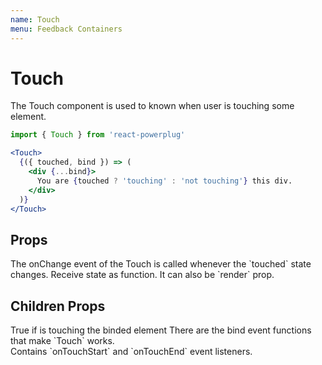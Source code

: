 ```yaml
---
name: Touch
menu: Feedback Containers
---
```



# Touch

The Touch component is used to known when user is touching some element.

```js
import { Touch } from 'react-powerplug'
```

```jsx
<Touch>
  {({ touched, bind }) => (
    <div {...bind}>
      You are {touched ? 'touching' : 'not touching'} this div.
    </div>
  )}
</Touch>
```

## Props

<Props>
  <Prop name="onChange" type="function">
    The onChange event of the Touch is called whenever the `touched` state changes.
  </Prop>
  <Prop name="children" type="function">
    Receive state as function. It can also be `render` prop.
  </Prop>
</Props>

## Children Props

<ChildrenProps>
  <ChildrenProp name="touched" type="boolean">
    True if is touching the binded element
  </ChildrenProp>
  <ChildrenProp name="bind" type="object">
    There are the bind event functions that make `Touch` works.<br />
    Contains `onTouchStart` and `onTouchEnd` event listeners.
  </ChildrenProp>
</ChildrenProps>
